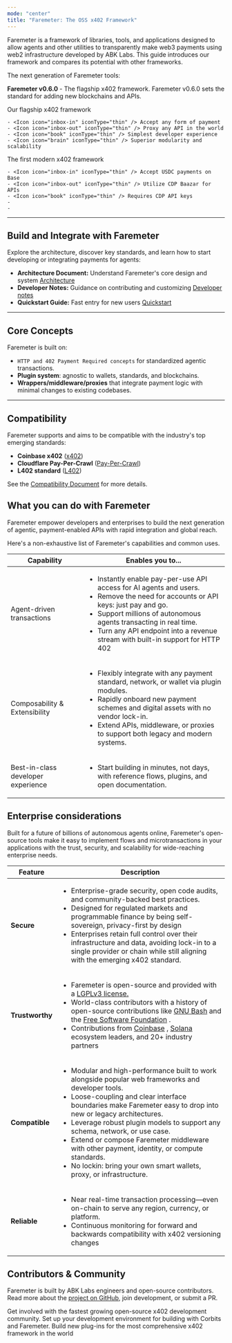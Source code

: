```yaml
---
mode: "center"
title: "Faremeter: The OSS x402 Framework"
---
```


Faremeter is a framework of libraries, tools, and applications designed to allow agents and other utilities to transparently make web3 payments using web2 infrastructure developed by ABK Labs. This guide introduces our framework and compares its potential with other frameworks.

<Tip>
  The next generation of Faremeter tools:

  **Faremeter v0.6.0** - The flagship x402 framework. Faremeter v0.6.0 sets the standard for adding new blockchains and APIs.
</Tip>

<CardGroup cols={2}>
  <Card title="Faremeter 0.6.0" icon="trophy" href="/en/docs/about-claude/models/overview#model-comparison-table">
    Our flagship x402 framework

    - <Icon icon="inbox-in" iconType="thin" /> Accept any form of payment
    - <Icon icon="inbox-out" iconType="thin" /> Proxy any API in the world
    - <Icon icon="book" iconType="thin" /> Simplest developer experience
    - <Icon icon="brain" iconType="thin" /> Superior modularity and scalability
  </Card>
  <Card title="Coinbase x402" icon="star" href="/en/docs/about-claude/models/overview#model-comparison-table">
    The first modern x402 framework

    - <Icon icon="inbox-in" iconType="thin" /> Accept USDC payments on Base
    - <Icon icon="inbox-out" iconType="thin" /> Utilize CDP Baazar for APIs
    - <Icon icon="book" iconType="thin" /> Requires CDP API keys
    - 
    - 
  </Card>
</CardGroup>

---

## Build and Integrate with Faremeter

Explore the architecture, discover key standards, and learn how to start developing or integrating payments for agents:

- **Architecture Document:** Understand Faremeter's core design and system [Architecture](https://github.com/faremeter/faremeter/blob/main/ARCHITECTURE.md)
- **Developer Notes:** Guidance on contributing and customizing [Developer notes](https://github.com/faremeter/faremeter/blob/main/DEV.md)
- **Quickstart Guide:** Fast entry for new users [Quickstart](https://github.com/faremeter/faremeter/blob/main/QUICKSTART.md)

---

## Core Concepts

Faremeter is built on:

- `HTTP and 402 Payment Required concepts` for standardized agentic transactions.
- **Plugin system**: agnostic to wallets, standards, and blockchains.
- **Wrappers/middleware/proxies** that integrate payment logic with minimal changes to existing codebases.

---

## Compatibility

Faremeter supports and aims to be compatible with the industry's top emerging standards:

- **Coinbase x402** ([x402](https://github.com/coinbase/x402))
- **Cloudflare Pay-Per-Crawl** ([Pay-Per-Crawl](https://www.cloudflare.com/paypercrawl-signup/))
- **L402 standard** ([L402](https://www.l402.org))

See the [Compatibility Document](https://github.com/faremeter/faremeter/blob/main/COMPATIBILITY.md) for more details.

## What you can do with Faremeter

Faremeter empower developers and enterprises to build the next generation of agentic, payment-enabled APIs with rapid integration and global reach.

Here's a non-exhaustive list of Faremeter's capabilities and common uses.

| Capability                         | Enables you to...                                                                                                                                                                                                                                                                                                                                                                                                                   |
| ---------------------------------- | ----------------------------------------------------------------------------------------------------------------------------------------------------------------------------------------------------------------------------------------------------------------------------------------------------------------------------------------------------------------------------------------------------------------------------------- |
| Agent-driven transactions          | <ul>         <li>         Instantly enable pay-per-use API access for AI agents and users.</li>                  <li>         Remove the need for accounts or API keys: just pay and go.</li>                  <li>         Support millions of autonomous agents transacting in real time.</li>                  <li>         Turn any API endpoint into a revenue stream with built-in support for HTTP 402</li>            </ul> |
| Composability & Extensibility      | <ul>         <li>         Flexibly integrate with any payment standard, network, or wallet via plugin modules.</li>                  <li>         Rapidly onboard new payment schemes and digital assets with no vendor lock-in.</li>                  <li>         Extend APIs, middleware, or proxies to support both legacy and modern systems.</li>                  </ul>                                                      |
| Best-in-class developer experience | <ul>         <li>         Start building in minutes, not days, with reference flows, plugins, and open documentation.</li>                  </ul>                                                                                                                                                                                                                                                                                   |

## Enterprise considerations

Built for a future of billions of autonomous agents online, Faremeter's open-source tools make it easy to implement flows and microtransactions in your applications with the trust, security, and scalability for wide-reaching enterprise needs.

| Feature         | Description                                                                                                                                                                                                                                                                                                                                                                                                                                                                                                                                                                                                                                                                                                              |
| --------------- | ------------------------------------------------------------------------------------------------------------------------------------------------------------------------------------------------------------------------------------------------------------------------------------------------------------------------------------------------------------------------------------------------------------------------------------------------------------------------------------------------------------------------------------------------------------------------------------------------------------------------------------------------------------------------------------------------------------------------ |
| **Secure**      | <ul>         <li>         Enterprise-grade security, open code audits, and community-backed best practices.</li>                  <li>         Designed for regulated markets and programmable finance by being self-sovereign, privacy-first by design</li>                  <li>         Enterprises retain full control over their infrastructure and data, avoiding lock-in to a single provider or chain while still aligning with the emerging x402 standard.</li>                  </ul>                                                                                                                                                                                                                          |
| **Trustworthy** | <ul>         <li>         Faremeter is open-source and provided with a <a href="/en/docs/agents-and-tools/tool-use/overview">        LGPLv3 license.</a>              </li>                  <li>         World-class contributors with a history of open-source contributions like <a href="https://www.gnu.org/software/bash/">  GNU Bash</a>     and the <a href="https://www.fsf.org/">  Free Software Foundation</a>    .</li>                  <li>         Contributions from <a href="https://www.coinbase.com/developer-platform">      Coinbase</a>            , <a href="https://solana.com/developers">      Solana</a>             ecosystem leaders, and 20+ industry partners</li>                  </ul> |
| **Compatible**  | <ul>         <li>         Modular and high-performance built to work alongside popular web frameworks and developer tools. </li>                  <li>         Loose-coupling and clear interface boundaries make Faremeter easy to drop into new or legacy architectures.</li>                  <li>         Leverage robust plugin models to support any schema, network, or use case.</li>                  <li>         Extend or compose Faremeter middleware with other payment, identity, or compute standards.</li>                  <li>         No lockin: bring your own smart wallets, proxy, or infrastructure.</li>                  </ul>                                                                 |
| **Reliable**    | <ul>         <li>         Near real-time transaction processing—even on-chain to serve any region, currency, or platform.</li>                  <li>         Continuous monitoring for forward and backwards compatibility with x402 versioning changes </li>                  </ul>                                                                                                                                                                                                                                                                                                                                                                                                                                     |

## Contributors & Community

Faremeter is built by ABK Labs engineers and open-source contributors. Read more about the [project on GitHub](https://github.com/faremeter/faremeter), join development, or submit a PR.

<CardGroup cols={3}>
  <Card title="Join the community" icon="globe" href="https://t.me/+VAg9fukw8XU2ZjMx">
    Get involved with the fastest growing open-source x402 development community.
  </Card>
  <Card title="Quickstart" icon="check" href="/quickstart">
    Set up your development environment for building with Corbits and Faremeter.
  </Card>
  <Card title="Contribute to Faremeter" icon="code-fork" href="https://github.com/faremeter/faremeter/pulls">
    Build new plug-ins for the most comprehensive x402 framework in the world
  </Card>
</CardGroup>